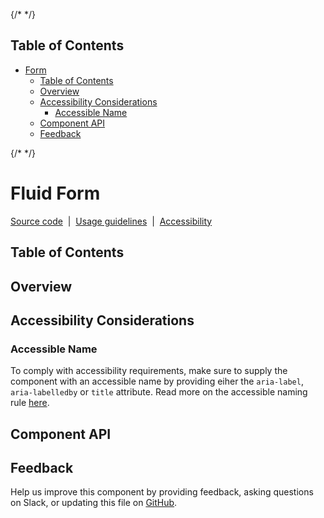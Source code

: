 
{/* <!-- START doctoc generated TOC please keep comment here to allow auto update --> <!-- DON'T EDIT THIS SECTION, INSTEAD RE-RUN doctoc TO UPDATE --> */}

## Table of Contents

- [Form](#form)
  - [Table of Contents](#table-of-contents)
  - [Overview](#overview)
  - [Accessibility Considerations](#accessibility-considerations)
    - [Accessible Name](#accessible-name)
  - [Component API](#component-api)
  - [Feedback](#feedback)

{/* <!-- END doctoc generated TOC please keep comment here to allow auto update --> */}

# Fluid Form

[Source code](https://github.com/carbon-design-system/carbon/tree/main/packages/react/src/components/FluidForm)
&nbsp;|&nbsp;
[Usage guidelines](https://www.carbondesignsystem.com/components/form/usage)
&nbsp;|&nbsp;
[Accessibility](https://www.carbondesignsystem.com/components/form/accessibility)

## Table of Contents

## Overview

<Canvas of={FluidFormStories.Default} />

## Accessibility Considerations

### Accessible Name

To comply with accessibility requirements, make sure to supply the component
with an accessible name by providing eiher the `aria-label`, `aria-labelledby`
or `title` attribute. Read more on the accessible naming rule
[here](https://able.ibm.com/rules/archives/latest/doc/en-US/aria_accessiblename_exists.html).

## Component API

<ArgTypes />

## Feedback

Help us improve this component by providing feedback, asking questions on Slack,
or updating this file on
[GitHub](https://github.com/carbon-design-system/carbon/edit/main/packages/react/src/components/FluidForm/FluidForm.mdx).
